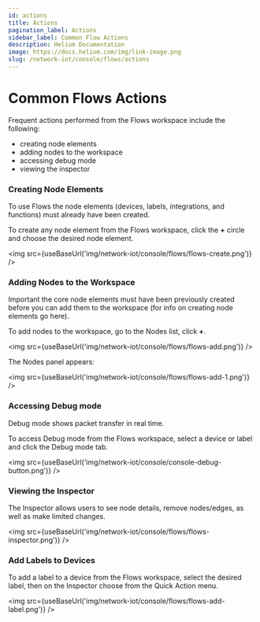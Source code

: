 ```yaml
---
id: actions
title: Actions
pagination_label: Actions
sidebar_label: Common Flow Actions
description: Helium Documentation
image: https://docs.helium.com/img/link-image.png
slug: /network-iot/console/flows/actions
---
```


# Common Flows Actions


Frequent actions performed from the Flows workspace include the following:

- creating node elements
- adding nodes to the workspace
- accessing debug mode
- viewing the inspector

### Creating Node Elements

To use Flows the node elements (devices, labels, integrations, and functions) must already have been
created.

To create any node element from the Flows workspace, click the **+** circle and choose the desired
node element.

<img src={useBaseUrl('img/network-iot/console/flows/flows-create.png')} />

### Adding Nodes to the Workspace

Important the core node elements must have been previously created before you can add them to the
workspace (for info on creating node elements go here).

To add nodes to the workspace, go to the Nodes list, click **+**.

<img src={useBaseUrl('img/network-iot/console/flows/flows-add.png')} />

The Nodes panel appears:

<img src={useBaseUrl('img/network-iot/console/flows/flows-add-1.png')} />

### Accessing Debug mode

Debug mode shows packet transfer in real time.

To access Debug mode from the Flows workspace, select a device or label and click the Debug mode
tab.

<img src={useBaseUrl('img/network-iot/console/console-debug-button.png')} />

### Viewing the Inspector

The Inspector allows users to see node details, remove nodes/edges, as well as make limited changes.

<img src={useBaseUrl('img/network-iot/console/flows/flows-inspector.png')} />

### Add Labels to Devices

To add a label to a device from the Flows workspace, select the desired label, then on the Inspector
choose from the Quick Action menu.

<img src={useBaseUrl('img/network-iot/console/flows/flows-add-label.png')} />

